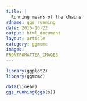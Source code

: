 ```yaml
---
title: |
  Running means of the chains
rdname: ggs_running
date: 2015-10-22
output: html_document
layout: article
category: ggmcmc
images:
FRONTFOMATTER_IMAGES
---
```


```r
library(ggplot2)
library(ggmcmc)
```

```r
data(linear)
ggs_running(ggs(s))



```